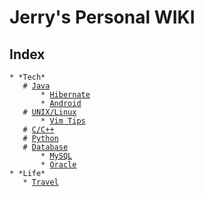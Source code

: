= Jerry's Personal WIKI =

== Index ==

 * *Tech*
    # [[Java]]
        * [[Hibernate]]
        * [[Android]]
    # [[UNIX/Linux]]
        * [[Vim Tips]]
    # [[C/C++]]
    # [[Python]]
    # [[Database]]
        * [[MySQL]]
        * [[Oracle]]
 * *Life*
    * [[Travel]]



